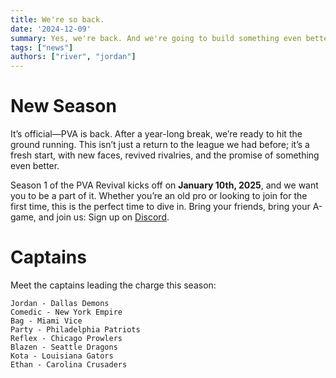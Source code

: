 ```yaml
---
title: We're so back.
date: '2024-12-09'
summary: Yes, we're back. And we're going to build something even better than before, let's talk about it.
tags: ["news"]
authors: ["river", "jordan"]
---
```


# New Season
It’s official—PVA is back. After a year-long break, we’re ready to hit the ground running. This isn’t just a return to the league we had before; it’s a fresh start, with new faces, revived rivalries, and the promise of something even better.

Season 1 of the PVA Revival kicks off on __January 10th, 2025__, and we want you to be a part of it. Whether you’re an old pro or looking to join for the first time, this is the perfect time to dive in. Bring your friends, bring your A-game, and join us: Sign up on [Discord](https://discord.gg/MmGPbxgqjj).

# Captains
Meet the captains leading the charge this season:

    Jordan - Dallas Demons  
    Comedic - New York Empire  
    Bag - Miami Vice  
    Party - Philadelphia Patriots  
    Reflex - Chicago Prowlers  
    Blazen - Seattle Dragons  
    Kota - Louisiana Gators  
    Ethan - Carolina Crusaders  
